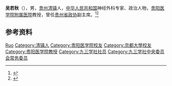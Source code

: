 '''吴若秋'''（{{bd|1927年|9月}}），男，[[贵州|贵州]][[清镇|清镇]]人，[[中华人民共和国|中华人民共和国]]神经外科专家、政治人物，[[贵阳医学院附属医院|贵阳医学院附属医院]]教授，曾任[[贵州省政协|贵州省政协]]副主席。<ref>{{Cite book|title=贵州百科全书|author=孙淦, 庹文升, 何仁仲主编|publisher=中国大百科全书出版社|year=2005|isbn=9787500074069|location=贵阳|pages=}}</ref><ref>{{Cite book|title=中华当代文化名人大辞典|author=张品兴, 殷登祥, 陈有进等主编|publisher=中国广播电视出版社|year=1992|isbn=9787504315137|location=北京|pages=}}</ref>

== 参考资料 ==
{{reflist}}

{{中国人物小作品}}
{{Navboxes 
| title  = 吴若秋在[[九三学社|九三学社]]的职务
| list1  =
{{九三学社第九届中央委员会}}
{{九三学社第十届中央委员会}}
}}

{{Authority control}}
{{DEFAULTSORT:Wu吴}}
[[Category:吴姓|Ruo]]
[[Category:清镇人|Category:清镇人]]
[[Category:贵阳医学院校友|Category:贵阳医学院校友]]
[[Category:京都大學校友|Category:京都大學校友]]
[[Category:贵阳医学院教授|Category:贵阳医学院教授]]
[[Category:九三学社社员|Category:九三学社社员]]
[[Category:九三学社中央委员会常务委员|Category:九三学社中央委员会常务委员]]